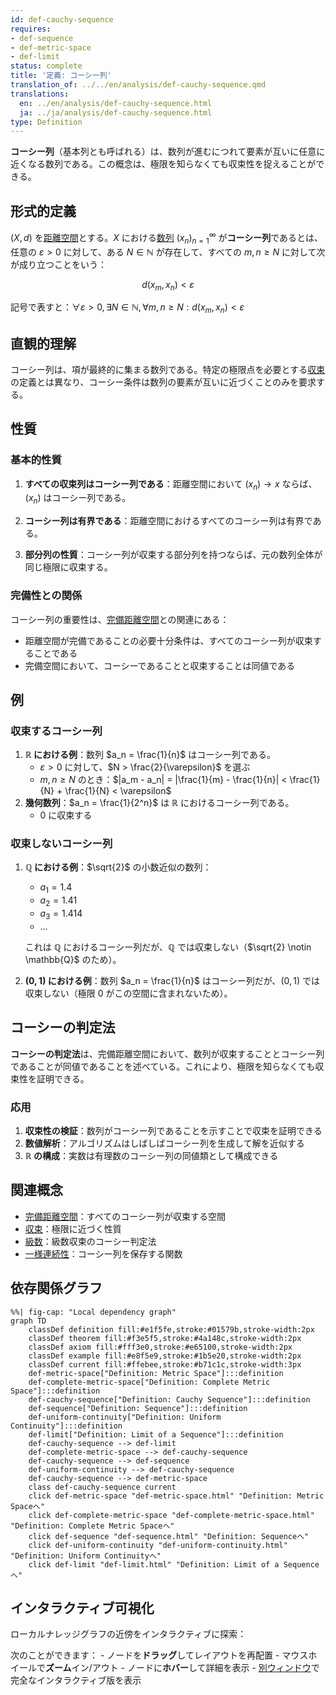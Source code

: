 ```yaml
---
id: def-cauchy-sequence
requires:
- def-sequence
- def-metric-space
- def-limit
status: complete
title: '定義: コーシー列'
translation_of: ../../en/analysis/def-cauchy-sequence.qmd
translations:
  en: ../en/analysis/def-cauchy-sequence.html
  ja: ../ja/analysis/def-cauchy-sequence.html
type: Definition
---
```


**コーシー列**（基本列とも呼ばれる）は、数列が進むにつれて要素が互いに任意に近くなる数列である。この概念は、極限を知らなくても収束性を捉えることができる。

## 形式的定義

$(X, d)$ を[距離空間](../geometry/def-metric-space.qmd)とする。$X$ における[数列](def-sequence.qmd) $(x_n)_{n=1}^{\infty}$ が**コーシー列**であるとは、任意の $\varepsilon > 0$ に対して、ある $N \in \mathbb{N}$ が存在して、すべての $m, n \geq N$ に対して次が成り立つことをいう：

$$d(x_m, x_n) < \varepsilon$$

記号で表すと：$\forall \varepsilon > 0, \exists N \in \mathbb{N}, \forall m,n \geq N: d(x_m, x_n) < \varepsilon$

## 直観的理解

コーシー列は、項が最終的に集まる数列である。特定の極限点を必要とする[収束](def-convergence.qmd)の定義とは異なり、コーシー条件は数列の要素が互いに近づくことのみを要求する。

## 性質

### 基本的性質

1. **すべての収束列はコーシー列である**：距離空間において $(x_n) \to x$ ならば、$(x_n)$ はコーシー列である。

2. **コーシー列は有界である**：距離空間におけるすべてのコーシー列は有界である。

3. **部分列の性質**：コーシー列が収束する部分列を持つならば、元の数列全体が同じ極限に収束する。

### 完備性との関係

コーシー列の重要性は、[完備距離空間](def-complete-metric-space.qmd)との関連にある：

- 距離空間が完備であることの必要十分条件は、すべてのコーシー列が収束することである
- 完備空間において、コーシーであることと収束することは同値である

## 例

### 収束するコーシー列

1. **$\mathbb{R}$ における例**：数列 $a_n = \frac{1}{n}$ はコーシー列である。
   - $\varepsilon > 0$ に対して、$N > \frac{2}{\varepsilon}$ を選ぶ
   - $m, n \geq N$ のとき：$|a_m - a_n| = |\frac{1}{m} - \frac{1}{n}| < \frac{1}{N} + \frac{1}{N} < \varepsilon$

2. **幾何数列**：$a_n = \frac{1}{2^n}$ は $\mathbb{R}$ におけるコーシー列である。
   - 0 に収束する

### 収束しないコーシー列

1. **$\mathbb{Q}$ における例**：$\sqrt{2}$ の小数近似の数列：
   - $a_1 = 1.4$
   - $a_2 = 1.41$
   - $a_3 = 1.414$
   - ...

   これは $\mathbb{Q}$ におけるコーシー列だが、$\mathbb{Q}$ では収束しない（$\sqrt{2} \notin \mathbb{Q}$ のため）。

2. **$(0,1)$ における例**：数列 $a_n = \frac{1}{n}$ はコーシー列だが、$(0,1)$ では収束しない（極限 0 がこの空間に含まれないため）。

## コーシーの判定法

**コーシーの判定法**は、完備距離空間において、数列が収束することとコーシー列であることが同値であることを述べている。これにより、極限を知らなくても収束性を証明できる。

### 応用

1. **収束性の検証**：数列がコーシー列であることを示すことで収束を証明できる
2. **数値解析**：アルゴリズムはしばしばコーシー列を生成して解を近似する
3. **$\mathbb{R}$ の構成**：実数は有理数のコーシー列の同値類として構成できる

## 関連概念

- [完備距離空間](def-complete-metric-space.qmd)：すべてのコーシー列が収束する空間
- [収束](def-convergence.qmd)：極限に近づく性質
- [級数](def-series.qmd)：級数収束のコーシー判定法
- [一様連続性](def-uniform-continuity.qmd)：コーシー列を保存する関数

## 依存関係グラフ

```mermaid
%%| fig-cap: "Local dependency graph"
graph TD
    classDef definition fill:#e1f5fe,stroke:#01579b,stroke-width:2px
    classDef theorem fill:#f3e5f5,stroke:#4a148c,stroke-width:2px
    classDef axiom fill:#fff3e0,stroke:#e65100,stroke-width:2px
    classDef example fill:#e8f5e9,stroke:#1b5e20,stroke-width:2px
    classDef current fill:#ffebee,stroke:#b71c1c,stroke-width:3px
    def-metric-space["Definition: Metric Space"]:::definition
    def-complete-metric-space["Definition: Complete Metric Space"]:::definition
    def-cauchy-sequence["Definition: Cauchy Sequence"]:::definition
    def-sequence["Definition: Sequence"]:::definition
    def-uniform-continuity["Definition: Uniform Continuity"]:::definition
    def-limit["Definition: Limit of a Sequence"]:::definition
    def-cauchy-sequence --> def-limit
    def-complete-metric-space --> def-cauchy-sequence
    def-cauchy-sequence --> def-sequence
    def-uniform-continuity --> def-cauchy-sequence
    def-cauchy-sequence --> def-metric-space
    class def-cauchy-sequence current
    click def-metric-space "def-metric-space.html" "Definition: Metric Spaceへ"
    click def-complete-metric-space "def-complete-metric-space.html" "Definition: Complete Metric Spaceへ"
    click def-sequence "def-sequence.html" "Definition: Sequenceへ"
    click def-uniform-continuity "def-uniform-continuity.html" "Definition: Uniform Continuityへ"
    click def-limit "def-limit.html" "Definition: Limit of a Sequenceへ"
```

## インタラクティブ可視化

ローカルナレッジグラフの近傍をインタラクティブに探索：

::: {.graph-viz data-id="def-cauchy-sequence" data-width="700" data-height="500"}
:::

次のことができます：
- ノードを**ドラッグ**してレイアウトを再配置
- マウスホイールで**ズーム**イン/アウト
- ノードに**ホバー**して詳細を表示
- [別ウィンドウ](../../output/interactive/def-cauchy-sequence.html){target="_blank"}で完全なインタラクティブ版を表示
